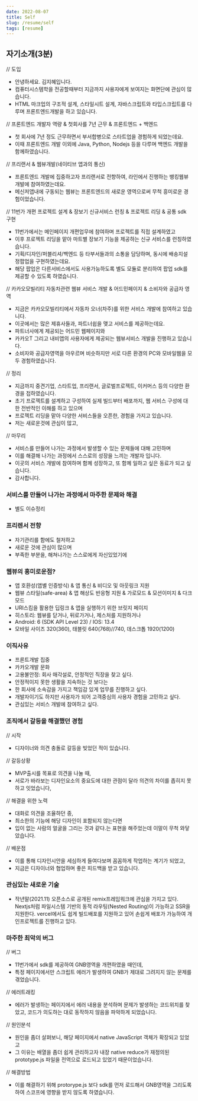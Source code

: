 ```yaml
---
date: 2022-08-07
title: Self
slug: /resume/self
tags: [resume]
---
```


## 자기소개(3분)

// 도입
- 안녕하세요. 김지혜입니다. 
- 컴퓨터시스템학을 전공할때부터 지금까지 사용자에게 보여지는 화면단에 관심이 많습니다.
- HTML 마크업의 구조적 설계, 스타일시트 설계, 자바스크립트와 타입스크립트를 다루며 프론트엔드개발을 하고 있습니다.

// 프론트엔드 개발자 역량 & 첫회사를 7년 근무 & 프론트엔드 + 백엔드
- 첫 회사에 7년 정도 근무하면서 부서합병으로 스타트업을 경험하게 되었는데요.
- 이때 프론트엔드 개발 이외에 Java, Python, Nodejs 등을 다루며 백엔드 개발을 함께하였습니다.

// 프리랜서 & 웹뷰개발(네이티브 앱과의 통신)
- 프론트엔드 개발에 집중하고자 프리랜서로 전향하여, 라인에서 진행하는 뱅킹웹뷰개발에 참여하였는데요.
- 메신저앱내에 구동되는 웹뷰는 프론트엔드의 새로운 영역으로써 무척 흥미로운 경험이었습니다.

// 11번가 개편 프로젝트 설계 & 장보기 신규서비스 런칭 & 프로젝트 리딩 & 공통 sdk 구현
- 11번가에서는 메인페이지 개편업무에 참여하며 프로젝트를 직접 설계하였고
- 이후 프로젝트 리딩을 맡아 마트별 장보기 기능을 제공하는 신규 서비스를 런칭하였습니다.
- 기획/디자인/퍼블리셔/백엔드 등 타부서들과의 소통을 담당하며, 동시에 배송지설정팝업을 구현하였는데요.
- 해당 팝업은 다른서비스에서도 사용가능하도록 별도 모듈로 분리하여 팝업 sdk를 제공할 수 있도록 하였습니다.

// 카카오모빌리티 자동차관련 웹뷰 서비스 개발 & 어드민페이지 & 소비자와 공급자 영역
- 지금은 카카오모빌리티에서 자동차 오너(차주)를 위한 서비스 개발에 참여하고 있습니다. 
- 이곳에서는 많은 제휴사들과, 파트너쉽을 맺고 서비스를 제공하는데요.
- 파트너사에게 제공되는 어드민 웹페이지와 
- 카카오T 그리고 내비앱의 사용자에게 제공되는 웹뷰서비스 개발을 진행하고 있습니다.
- 소비자와 공급자영역을 아우르며 비슷하지만 서로 다른 환경의 PC와 모바일웹을 모두 경험하였습니다.

// 정리
- 지금까지 중견기업, 스타트업, 프리랜서, 글로벌프로젝트, 이커머스 등의 다양한 환경을 접하였습니다.
- 초기 프로젝트를 설계하고 구성하여 실제 빌드부터 배포까지, 웹 서비스 구성에 대한 전반적인 이해를 하고 있으며 
- 프로젝트 리딩을 맡아 다양한 서비스들을 오픈한, 경험을 가지고 있습니다.
- 저는 새로운것에 관심이 많고, 

// 마무리
- 서비스를 만들어 나가는 과정에서 발생할 수 있는 문제들에 대해 고민하며
- 이를 해결해 나가는 과정에서 스스로의 성장을 느끼는 개발자 입니다.
- 이곳의 서비스 개발에 참여하며 함께 성장하고, 또 함께 일하고 싶은 동료가 되고 싶습니다. 
- 감사합니다.

### 서비스를 만들어 나가는 과정에서 마주한 문제와 해결
- 별도 이슈정리

### 프리렌서 전향
- 자기관리를 함에도 철저하고
- 새로운 것에 관심이 많으며
- 부족한 부분을, 해쳐나가는 스스로에게 자신있었기에

### 웹뷰의 흥미로운점?
- 앱 호환성(앱별 인증방식) & 앱 통신 & 비디오 및 아웃링크 지원
- 웹뷰 스타일(safe-area) & 앱 해상도 반응형 지원 & 가로모드 & 모션이미지 & 다크모드
- URI스킴을 활용한 딥링크 & 앱을 실행하기 위한 브릿지 페이지
- 히스토리: 웹뷰를 닫거나, 뒤로가거나, 제스처를 지원하거나
- Android: 6 (SDK API Level 23) / IOS: 13.4
- 모바일 사이즈 320(360), 태블릿 640(768)//740, 데스크톱 1920(1200)

### 이직사유
- 프론트개발 집중
- 카카오개발 문화
- 고용불안정: 회사 매각설로, 안정적인 직장을 찾고 싶다.
- 안정적이지 못한 생활을 지속하는 것 보다는
- 한 회사에 소속감을 가지고 책임감 있게 업무를 진행하고 싶다.
- 개발자이기도 하지만 사용자가 되어 고객중심의 사용자 경험을 고민하고 싶다.
- 관심있는 서비스 개발에 참여하고 싶다.

### 조직에서 갈등을 해결했던 경험
// 시작
- 디자이너와 의견 충돌로 갈등을 빚었던 적이 있습니다. 

// 갈등상황
- MVP출시를 목표로 의견을 나눌 때, 
- 서로가 바라보는 디자인요소의 중요도에 대한 관점이 달라 의견의 차이를 좁히지 못하고 잇었습니다,

// 해결을 위한 노력
- 대화로 의견을 조율하던 중,
- 최소한의 기능에 해당 디자인이 포함되지 않는다면
- 입이 없는 사람의 얼굴을 그리는 것과 같다.는 표현을 해주었는데 이말이 무척 와닿았습니다.

// 배운점
- 이를 통해 디자인시안을 세심하게 들여다보며 꼼꼼하게 작업하는 계기가 되었고, 
- 지금은 디자이너와 협업하며 좋은 피드백을 받고 있습니다.

### 관심있는 새로운 기술
- 작년말(2021.11) 오픈소스로 공개된 remix프레임워크에 관심을 가지고 있다. Nextjs처럼 파일시스템 기반의 동적 라우팅(Nested Routing)이 가능하고 SSR을 지원한다. vercel에서도 쉽게 빌드배포를 지원하고 있어 손쉽게 배포가 가능하여 개인프로젝트를 진행하고 있다.

### 마주한 최악의 버그
// 버그
- 11번가에서 sdk를 제공하여 GNB영역을 개편하였을 때인데, 
- 특정 페이지에서만 스크립트 에러가 발생하여 GNB가 제대로 그려지지 않는 문제를 겪었습니다.

// 에러트래킹
- 에러가 발생하는 페이지에서 에러 내용을 분석하며 문제가 발생하는 코드위치를 찾았고, 
코드가 의도하는 대로 동작하지 않음을 파악하게 되었습니다.

// 원인분석
- 원인을 좀더 살펴보니, 해당 페이지에서 native JavaScript 객체가 확장되고 있었고
- 그 이유는 배열을 좀더 쉽게 관리하고자 내장 native reduce가 재정의된 prototype.js 파일을 전역으로 로드되고 있었기 때문이었습니다.

// 해결방법
- 이를 해결하기 위해 protorype.js 보다 sdk를 먼저 로드해서 GNB영역을 그리도록 하여 스코프에 영향을 받지 않도록 하였습니다.
